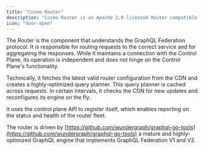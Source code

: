 ```yaml
---
title: "Cosmo Router"
description: "Cosmo Router is an Apache 2.0 licensed Router compatible with GraphQL Federation v1 & v2. The Router is implemented in Golang with a focus on performance, maintainability."
icon: "door-open"
---
```


The Router is the component that understands the GraphQL Federation protocol. It is responsible for routing requests to the correct service and for aggregating the responses. While it maintains a connection with the Control Plane, its operation is independent and does not hinge on the Control Plane's functionality.

Technically, it fetches the latest valid router configuration from the CDN and creates a highly-optimized query planner. This query planner is cached across requests. In certain intervals, it checks the CDN for new updates and reconfigures its engine on the fly.

It uses the control plane API to register itself, which enables reporting on the status and health of the router fleet.

The router is driven by [https://github.com/wundergraph/graphql-go-tools](https://github.com/wundergraph/graphql-go-tools) a mature and highly-optimized GraphQL engine that implements GraphQL Federation V1 and V2.

